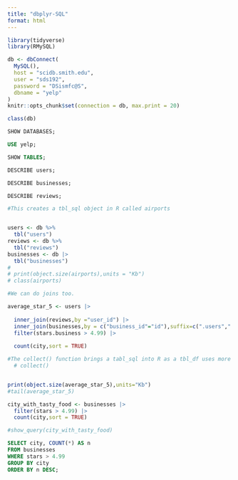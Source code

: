 ```yaml
---
title: "dbplyr-SQL"
format: html
---
```


```r

library(tidyverse)
library(RMySQL)

db <- dbConnect(
  MySQL(),
  host = "scidb.smith.edu",
  user = "sds192",
  password = "DSismfc@S",
  dbname = "yelp"
)
knitr::opts_chunk$set(connection = db, max.print = 20)
```

```r
class(db)
```

```sql

SHOW DATABASES;

```

```sql
USE yelp;

```

```sql

SHOW TABLES;
```

```sql

DESCRIBE users;
```

```sql

DESCRIBE businesses;
```

```sql
DESCRIBE reviews;
```

```r

#This creates a tbl_sql object in R called airports


users <- db %>%
  tbl("users")
reviews <- db %>%
  tbl("reviews")
businesses <- db |>
  tbl("businesses")
# 
# print(object.size(airports),units = "Kb")
# class(airports)
```

```r
#We can do joins too. 

average_star_5 <- users |>
  
  inner_join(reviews,by ="user_id") |>
  inner_join(businesses,by = c("business_id"="id"),suffix=c(".users",".business")) |>
  filter(stars.business > 4.99) |>
  
  count(city,sort = TRUE)

#The collect() function brings a tabl_sql into R as a tbl_df uses more space.
  # collect()


print(object.size(average_star_5),units="Kb")
#tail(average_star_5)
```

```r
city_with_tasty_food <- businesses |>
  filter(stars > 4.99) |>
  count(city,sort = TRUE)

#show_query(city_with_tasty_food)
```

```sql
SELECT city, COUNT(*) AS n
FROM businesses
WHERE stars > 4.99 
GROUP BY city
ORDER BY n DESC;

```
